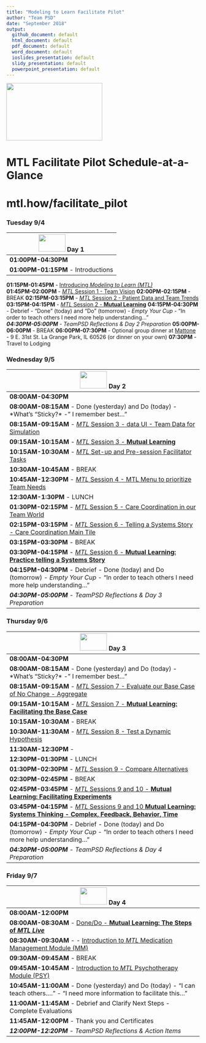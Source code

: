 ```yaml
---
title: "Modeling to Learn Facilitate Pilot"
author: "Team PSD"
date: "September 2018"
output: 
  github_document: default
  html_document: default
  pdf_document: default
  word_document: default
  ioslides_presentation: default
  slidy_presentation: default
  powerpoint_presentation: default
---
```


<img src = "https://github.com/lzim/teampsd/blob/teampsd_style/mtl_logo/mtl_facilitate_sq_sm.png"
     height = "150" width = "250">  

# MTL Facilitate Pilot Schedule-at-a-Glance 

# mtl.how/facilitate_pilot

### Tuesday 9/4
<img src = "https://github.com/lzim/teampsd/blob/teampsd_style/mtl_logo/mtl_facilitate_sq_sm.png" height = "45" width = "70" style ="display: inline-block"/> Day 1        |
------------   |
**01:00PM-04:30PM**  |
**01:00PM-01:15PM** - Introductions  |
**01:15PM-01:45PM** - [Introducing *Modeling to Learn (MTL)*](https://mtl.how/intro)   
**01:45PM-02:00PM** - [*MTL* Session 1 - Team Vision](https://github.com/lzim/teampsd/blob/master/mtl_facilitate_workgroup/mtl_live_guide/mtl_live_session01_see.Rmd) 
**02:00PM-02:15PM** - BREAK
**02:15PM-03:15PM** - [*MTL* Session 2 - Patient Data and Team Trends](https://github.com/lzim/teampsd/blob/master/mtl_facilitate_workgroup/mtl_live_guide/mtl_live_session02_see.Rmd)
**03:15PM-04:15PM** - [*MTL* Session 2 - **Mutual Learning**]( https://github.com/lzim/teampsd/blob/lzim/mtl_facilitate_workgroup/mtl_facilitate_pilot/day1/session2_mutual_learning_activity.rmd) 
**04:15PM-04:30PM** - Debrief - "Done" (today) and "Do" (tomorrow) - *Empty Your Cup* - “In order to teach others I need more help understanding…”   
***04:30PM-05:00PM** - TeamPSD Reflections & Day 2 Preparation* 
**05:00PM-06:00PM** - BREAK 
**06:00PM-07:30PM** - Optional group dinner at [Mattone](https://www.yelp.com/biz/mattone-restaurant-and-bar-la-grange-park-2) - 9 E. 31st St. La Grange Park, IL 60526 (or dinner on your own)
**07:30PM**         - Travel to Lodging 
 

### Wednesday 9/5
<img src = "https://github.com/lzim/teampsd/blob/teampsd_style/mtl_logo/mtl_facilitate_sq_sm.png" height = "45" width = "70" style ="display: inline-block"/> Day 2	     |
---------------     |
**08:00AM-04:30PM**  |    	
**08:00AM-08:15AM** - Done (yesterday) and Do (today) - *What’s “Sticky?* - " I remember best…"|
**08:15AM-09:15AM** - [*MTL* Session 3 - data UI - Team Data for Simulation](https://github.com/lzim/teampsd/blob/master/mtl_facilitate_workgroup/mtl_live_guide/mtl_live_session03_see.Rmd)   |
**09:15AM-10:15AM** - [*MTL* Session 3 - **Mutual Learning**](https://github.com/lzim/teampsd/blob/lzim/mtl_facilitate_workgroup/mtl_facilitate_pilot/day2/session3_mutual_learning_activity.rmd) |
**10:15AM-10:30AM** - [*MTL* Set-up and Pre-session Facilitator Tasks](https://mtl.how/facilitate) |
**10:30AM-10:45AM** - BREAK |
**10:45AM-12:30PM** - [*MTL* Session 4 - MTL Menu to prioritize Team Needs](https://mtl.how/menu) |
**12:30AM-1:30PM** - LUNCH |
**01:30PM-02:15PM** -  [*MTL* Session 5 - Care Coordination in our Team World](https://github.com/lzim/teampsd/blob/master/mtl_facilitate_workgroup/mtl_live_guide/mtl_live_session05_see.Rmd)|
**02:15PM-03:15PM** - [*MTL* Session 6 - Telling a Systems Story - Care Coordination Main Tile](https://github.com/lzim/teampsd/blob/master/mtl_facilitate_workgroup/mtl_live_guide/mtl_live_session06_see.Rmd) |
**03:15PM-03:30PM** -  BREAK  |
**03:30PM-04:15PM** - [*MTL* Session 6 - **Mutual Learning: Practice telling a Systems Story**](https://github.com/lzim/teampsd/blob/master/mtl_facilitate_workgroup/mtl_facilitate_pilot/day2/session6_mutual_learning_activity.rmd)  |
**04:15PM-04:30PM** - Debrief - Done (today) and Do (tomorrow) - *Empty Your Cup* - “In order to teach others I need more help understanding…” |
***04:30PM-05:00PM** - TeamPSD Reflections & Day 3 Preparation* |


### Thursday 9/6
<img src = "https://github.com/lzim/teampsd/blob/teampsd_style/mtl_logo/mtl_facilitate_sq_sm.png" height = "45" width = "70" style ="display: inline-block"/> Day 3 |
-------------- |
**08:00AM-04:30PM** |
**08:00AM-08:15AM** - Done (yesterday) and Do (today) - *What’s “Sticky?* - " I remember best…"  |                              
**08:15AM-09:15AM** - [*MTL* Session 7 - Evaluate our Base Case of No Change - Aggregate](https://github.com/lzim/teampsd/blob/master/mtl_facilitate_workgroup/mtl_live_guide/mtl_live_session07_see.Rmd)  |
**09:15AM-10:15AM** - [*MTL* Session 7 - **Mutual Learning: Facilitating the Base Case**](https://github.com/lzim/teampsd/blob/lzim/mtl_facilitate_workgroup/mtl_facilitate_pilot/day3/session7_mutual_learning_activity.Rmd) |
**10:15AM-10:30AM** - BREAK  |
**10:30AM-11:30AM** - [*MTL* Session 8 - Test a Dynamic Hypothesis](https://github.com/lzim/teampsd/blob/master/mtl_facilitate_workgroup/mtl_live_guide/mtl_live_session08_see.Rmd) |
**11:30AM-12:30PM** -  |
**12:30PM-01:30PM** - LUNCH |
**01:30PM-02:30PM** - [*MTL* Session 9 - Compare Alternatives](https://github.com/lzim/teampsd/blob/master/mtl_facilitate_workgroup/mtl_live_guide/mtl_live_session09_see.Rmd) |
**02:30PM-02:45PM** - BREAK  |
**02:45PM-03:45PM** - [*MTL* Sessions 9 and 10 - **Mutual Learning: Facilitating Experiments**](https://github.com/lzim/teampsd/blob/lzim/mtl_facilitate_workgroup/mtl_facilitate_pilot/day3/session9_mutual_learning_activity.Rmd) |
**03:45PM-04:15PM** - [*MTL* Sessions 9 and 10 **Mutual Learning: Systems Thinking - Complex, Feedback, Behavior, Time**](https://github.com/lzim/teampsd/blob/lzim/mtl_facilitate_workgroup/mtl_facilitate_pilot/day3/systems_thinking_mutual_learning.Rmd) |
**04:15PM-04:30PM** - Debrief - Done (today) and Do (tomorrow) - *Empty Your Cup* - “In order to teach others I need more help understanding…” |
***04:30PM-05:00PM** - TeamPSD Reflections & Day 4 Preparation*  |


### Friday 9/7  
<img src = "https://github.com/lzim/teampsd/blob/teampsd_style/mtl_logo/mtl_facilitate_sq_sm.png" height = "45" width = "70" style ="display: inline-block"/> Day 4 |
------------ |
**08:00AM-12:00PM**   |
**08:00AM-08:30AM** -  [Done/Do - **Mutual Learning: The Steps of *MTL Live***](https://github.com/lzim/teampsd/blob/lzim/mtl_facilitate_workgroup/mtl_facilitate_pilot/day3/session8_mutual_learning_activity.rmd) |
**08:30AM-09:30AM** - - [Introduction to *MTL* Medication Management Module (MM)](https://mtl.how/sim) |
**09:30AM-09:45AM** - BREAK  |
**09:45AM-10:45AM** - [Introduction to *MTL* Psychotherapy Module (PSY)](https://mtl.how/sim)  |
**10:45AM-11:00AM** - Done (yesterday) and Do (today) - “I can teach others….” - “I need more information to facilitate this…”  |
**11:00AM-11:45AM** - Debrief and Clarify Next Steps - Complete Evaluations  |
**11:45AM-12:00PM** - Thank you and Certificates  |
***12:00PM-12:20PM** - TeamPSD Reflections & Action Items*  |

